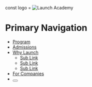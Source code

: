
const logo = <img src={logoImage} alt="Launch Academy" />

<Meta title="Top Navigation" component={TopBar} />

# Primary Navigation

<Canvas>
  <Story name="Website">
    <TopBar logo={logo} logoAltText="Launch Academy">
      <ul className="navigation-list navigation-list__top" role="list">
        <li>
          <a className="navigation-list__link" href="#">
            Program
          </a>
        </li>
        <li>
          <a className="navigation-list__link" href="#">
            Admissions
          </a>
        </li>
        <li>
          <a className="navigation-list__link" href="#">
            Why Launch
          </a>
          <ul className="navigation-list__sub-navigation">
            <li>
              <a href="#">Sub Link</a>
            </li>
            <li>
              <a href="#">Sub Link</a>
            </li>
            <li>
              <a href="#">Sub Link</a>
            </li>
          </ul>
        </li>
        <li>
          <a className="navigation-list__link" href="#">
            For Companies
          </a>
        </li>
        <li className="navigation-list__apply-list-item">
          <Button to="#" size="md" text="Apply Today" iconName="chevron-right" />
        </li>
      </ul>
    </TopBar>
  </Story>
</Canvas>
